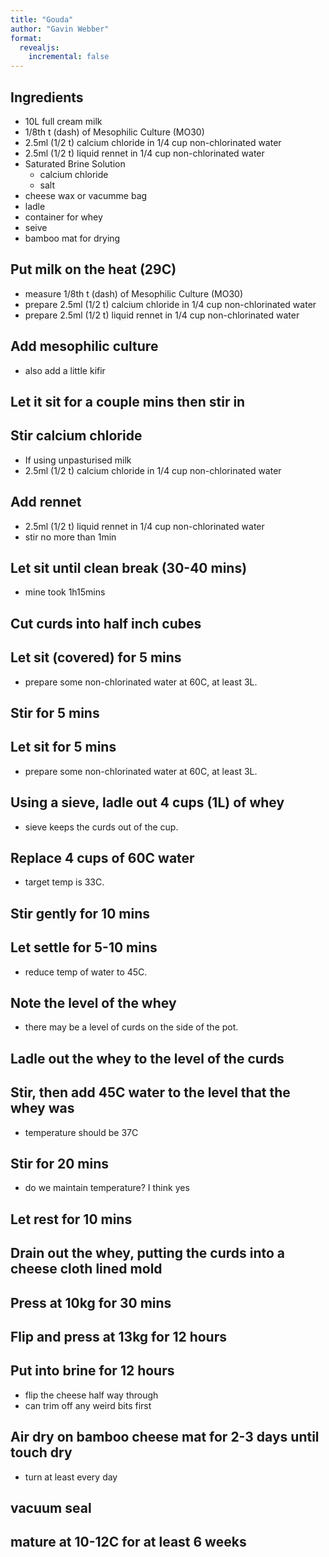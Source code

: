 ```yaml
---
title: "Gouda"
author: "Gavin Webber"
format: 
  revealjs:
    incremental: false
---
```


## Ingredients

- 10L full cream milk
- 1/8th t (dash) of Mesophilic Culture (MO30)
- 2.5ml (1/2 t) calcium chloride in 1/4 cup non-chlorinated water
- 2.5ml  (1/2 t) liquid rennet in 1/4 cup non-chlorinated water
- Saturated Brine Solution
  - calcium chloride
  - salt
- cheese wax or vacumme bag
- ladle
- container for whey
- seive
- bamboo mat for drying

## Put milk on the heat (29C)

- measure 1/8th t (dash) of Mesophilic Culture (MO30)
- prepare 2.5ml  (1/2 t) calcium chloride in 1/4 cup non-chlorinated water
- prepare 2.5ml  (1/2 t) liquid rennet in 1/4 cup non-chlorinated water

## Add mesophilic culture

- also add a little kifir

## Let it sit for a couple mins then stir in

## Stir calcium chloride

- If using unpasturised milk
- 2.5ml (1/2 t) calcium chloride in 1/4 cup non-chlorinated water

## Add rennet

- 2.5ml  (1/2 t) liquid rennet in 1/4 cup non-chlorinated water
- stir no more than 1min

## Let sit until clean break (30-40 mins)

- mine took 1h15mins

## Cut curds into half inch cubes

## Let sit (covered) for 5 mins

- prepare some non-chlorinated water at 60C, at least 3L.

## Stir for 5 mins

## Let sit for 5 mins

- prepare some non-chlorinated water at 60C, at least 3L.

## Using a sieve, ladle out 4 cups (1L) of whey

- sieve keeps the curds out of the cup.

## Replace 4 cups of 60C water

- target temp is 33C.

## Stir gently for 10 mins

## Let settle for 5-10 mins

- reduce temp of water to 45C.

## Note the level of the whey

- there may be a level of curds on the side of the pot.

## Ladle out the whey to the level of the curds

## Stir, then add 45C water to the level that the whey was

- temperature should be 37C

## Stir for 20 mins

- do we maintain temperature? I think yes

## Let rest for 10 mins

## Drain out the whey, putting the curds into a cheese cloth lined mold

## Press at 10kg for 30 mins

## Flip and press at 13kg for 12 hours

## Put into brine for 12 hours

- flip the cheese half way through
- can trim off any weird bits first

## Air dry on bamboo cheese mat for 2-3 days until touch dry

- turn at least every day

## vacuum seal

## mature at 10-12C for at least 6 weeks

